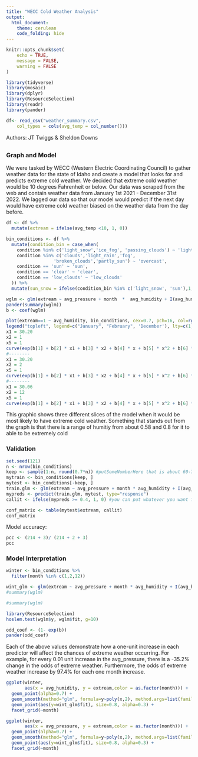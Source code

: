 ```yaml
---
title: "WECC Cold Weather Analysis"
output:
  html_document:
    theme: cerulean
    code_folding: hide
---
```

```r
knitr::opts_chunk$set(
	echo = TRUE,
	message = FALSE,
	warning = FALSE
)
```


```r
library(tidyverse)
library(mosaic)
library(dplyr)
library(ResourceSelection)
library(readr)
library(pander)

df<- read_csv("weather_summary.csv", 
    col_types = cols(avg_temp = col_number()))

```

Authors: JT Twiggs & Sheldon Downs

## {.tabset}


### Graph and Model

We were tasked by WECC (Western Electric Coordinating Council) to gather weather data for the state of Idaho and create a model that looks for and predicts extreme cold weather. We decided that extreme cold weather would be 10 degrees Fahrenheit or below. Our data was scraped from the web and contain weather data from January 1st 2021 - December 31st 2022. We lagged our data so that our model would predict if the next day would have extreme cold weather biased on the weather data from the day before.


```r
df <- df %>%
  mutate(extream = ifelse(avg_temp <10, 1, 0))
```


```r
bin_conditions <- df %>%
  mutate(condition_bin = case_when(
    condition %in% c('light_snow','ice_fog', 'passing_clouds') ~ 'light_snow',
    condition %in% c('clouds','light_rain','fog',
                  'broken_clouds','partly_sun') ~ 'overcast',
    condition == 'sun' ~ 'sun',
    condition == 'clear' ~ 'clear',
    condition == 'low_clouds' ~ 'low_clouds'
  )) %>%
  mutate(sun_snow = ifelse(condition_bin %in% c('light_snow', 'sun'),1,0))
```


```r
wglm <- glm(extream ~ avg_pressure + month  *  avg_humidity + I(avg_humidity^2) + sun_snow ,data = bin_conditions, family = binomial)
pander(summary(wglm))
b <- coef(wglm)
```


```r
plot(extream==1 ~ avg_humidity, bin_conditions, cex=0.7, pch=16, col=rgb(.2,.2,.2,.6), main = 'Chance of Extreme Cold Temp. in Idaho', xlab = 'Average Humidity', ylab = 'Probability of Temp. < 10 Degrees')
legend("topleft", legend=c("January", "February", 'December'), lty=c(1,1,1), bty="n", col=c('red', 'blue', 'green4'))
x1 = 30.20
x2 = 1
x5 = 1
curve(exp(b[1] + b[2] * x1 + b[3] * x2 + b[4] * x + b[5] * x^2 + b[6] * x5 + b[7] *x  ) / (1+exp(b[1] + b[2] * x1 + b[3] * x2 + b[4] * x + b[5] * x^2 + b[6] * x5 + b[7] *x )), add=TRUE, col = "red", lwd = 2)
#--------
x1 = 30.20
x2 = 2
x5 = 1
curve(exp(b[1] + b[2] * x1 + b[3] * x2 + b[4] * x + b[5] * x^2 + b[6] * x5 + b[7] *x  ) / (1+exp(b[1] + b[2] * x1 + b[3] * x2 + b[4] * x + b[5] * x^2 + b[6] * x5 + b[7] *x )), add=TRUE, col = "blue", lwd = 2)
#--------
x1 = 30.06
x2 = 12
x5 = 1
curve(exp(b[1] + b[2] * x1 + b[3] * x2 + b[4] * x + b[5] * x^2 + b[6] * x5 + b[7] *x  ) / (1+exp(b[1] + b[2] * x1 + b[3] * x2 + b[4] * x + b[5] * x^2 + b[6] * x5 + b[7] *x )), add=TRUE, col = "green4", lwd = 2)
```

This graphic shows three different slices of the model when it would be most likely to have extreme cold weather. Something that stands out from the graph is that there is a range of humitiy from about 0.58 and 0.8 for it to able to be extremely cold


### Validation


```r
set.seed(121)
n <- nrow(bin_conditions)
keep <- sample(1:n, round(0.7*n)) #putSomeNumberHere that is about 60-70% of your data set's size)
mytrain <- bin_conditions[keep, ]
mytest <- bin_conditions[-keep, ]
train.glm <- glm(extream ~ avg_pressure + month * avg_humidity + I(avg_humidity^2) + sun_snow ,data = bin_conditions, family = binomial)
mypreds <- predict(train.glm, mytest, type="response")
callit <- ifelse(mypreds >= 0.4, 1, 0) #you can put whatever you want for the 0.9 value
```


```r
conf_matrix <- table(mytest$extream, callit)
conf_matrix
```

Model accuracy:
```r
pcc <- (214 + 3)/ (214 + 2 + 3)
pcc
```


### Model Interpretation


```r
winter <- bin_conditions %>%
  filter(month %in% c(1,2,12))
```


```r
wint_glm <- glm(extream ~ avg_pressure + month * avg_humidity + I(avg_humidity^2) + sun_snow ,data = winter, family = binomial)
#summary(wglm)
```


```r
#summary(wglm)
```


```r
library(ResourceSelection)
hoslem.test(wglm$y, wglm$fit, g=10)
```


```r
odd_coef <- (1- exp(b))
pander(odd_coef)
```


Each of the above values demonstrate how a one-unit increase in each predictor will affect the chances of extreme weather occurring. For example, for every 0.01 unit increase in the avg_pressure, there is a -35.2% change in the odds of extreme weather. Furthermore, the odds of extreme weather increase by 97.4% for each one month increase.


```r
ggplot(winter,
       aes(x = avg_humidity, y = extream,color = as.factor(month))) +
  geom_point(alpha=0.7) +
  geom_smooth(method="glm", formula=y~poly(x,2), method.args=list(family="binomial")) +
  geom_point(aes(y=wint_glm$fit), size=0.8, alpha=0.3) +
  facet_grid(~month)
```

```r
ggplot(winter,
       aes(x = avg_pressure, y = extream,color = as.factor(month))) +
  geom_point(alpha=0.7) +
  geom_smooth(method="glm", formula=y~poly(x,2), method.args=list(family="binomial")) +
  geom_point(aes(y=wint_glm$fit), size=0.8, alpha=0.3) +
  facet_grid(~month)
```